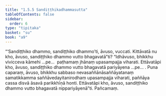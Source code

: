 ```yaml
---
title: "1.5.5 Sandiṭṭhikadhammasutta"
tableOfContents: false
sidebar:
  order: 6
type: "tipitaka"
basket: "su"
book: "a9"
---
```



<DynamicBreadcrumb />

<Division number="46" book="a9" bookNo="17" page="245">

<Paragraph number="384" book="a9">
“‘Sandiṭṭhiko dhammo, sandiṭṭhiko dhammo’ti, āvuso, vuccati. Kittāvatā nu kho, āvuso, sandiṭṭhiko dhammo vutto bhagavatā”ti?
</Paragraph>

<Paragraph number="385" book="a9">
“Idhāvuso, bhikkhu vivicceva kāmehi …pe…  paṭhamaṃ jhānaṃ upasampajja viharati. Ettāvatāpi kho, āvuso, sandiṭṭhiko dhammo vutto bhagavatā pariyāyena …pe… .
</Paragraph>

<Paragraph number="386" book="a9">
Puna caparaṃ, āvuso, bhikkhu sabbaso nevasaññānāsaññāyatanaṃ samatikkamma saññāvedayitanirodhaṃ upasampajja viharati, paññāya cassa disvā āsavā parikkhīṇā honti. Ettāvatāpi kho, āvuso, sandiṭṭhiko dhammo vutto bhagavatā nippariyāyenā”ti.

</Paragraph>
</Division>

<Paragraph number="387" type="center" book="a9">
Pañcamaṃ.
</Paragraph>